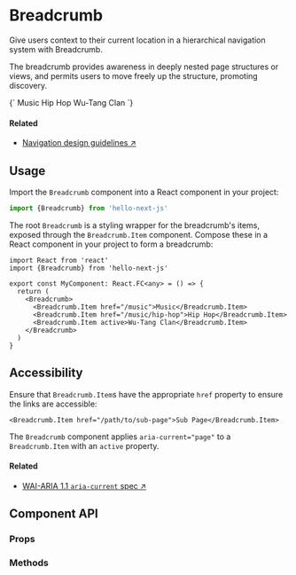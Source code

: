 
# Breadcrumb

<Grid>
  <Grid.Column className="w-100 w-75-l">
    <p className="f4">
      Give users context to their current location in a hierarchical navigation system with Breadcrumb.
    </p>
    <p>
      The breadcrumb provides awareness in deeply nested page structures or views, and permits users to move freely up the structure, promoting discovery.
    </p>
    <CodeBlock language="tsx" preview scope={{Breadcrumb}}>
  {`<Breadcrumb>
  <Breadcrumb.Item href="/music">Music</Breadcrumb.Item>
  <Breadcrumb.Item href="/music/hip-hop">Hip Hop</Breadcrumb.Item>
  <Breadcrumb.Item active>Wu-Tang Clan</Breadcrumb.Item>
</Breadcrumb>`}
      </CodeBlock>
  </Grid.Column>
  <Grid.Column className="w-100 w-25-l">
    <TableOfContents
      items={[
        ['Usage'],
        ['Accessibility'],
        ['Component API', ['Props', 'Methods']]
      ]}
    />
  </Grid.Column>
</Grid>

#### Related

* [Navigation design guidelines ↗](#)

## Usage

Import the `Breadcrumb` component into a React component in your project:

```typescript
import {Breadcrumb} from 'hello-next-js'
```

The root `Breadcrumb` is a styling wrapper for the breadcrumb's items, exposed through the `Breadcrumb.Item` component. Compose these in a React component in your project to form a breadcrumb:

```tsx
import React from 'react'
import {Breadcrumb} from 'hello-next-js'

export const MyComponent: React.FC<any> = () => {
  return (
    <Breadcrumb>
      <Breadcrumb.Item href="/music">Music</Breadcrumb.Item>
      <Breadcrumb.Item href="/music/hip-hop">Hip Hop</Breadcrumb.Item>
      <Breadcrumb.Item active>Wu-Tang Clan</Breadcrumb.Item>
    </Breadcrumb>
  )
}
```

## Accessibility

Ensure that `Breadcrumb.Item`s have the appropriate `href` property to ensure the links are accessible:

```tsx
<Breadcrumb.Item href="/path/to/sub-page">Sub Page</Breadcrumb.Item>
```

The `Breadcrumb` component applies `aria-current="page"` to a `Breadcrumb.Item` with an `active` property.

#### Related

* [WAI-ARIA 1.1 `aria-current` spec ↗](https://www.w3.org/TR/wai-aria-1.1/#aria-current)

## Component API

### Props

<PropsTable component={Breadcrumb} />

### Methods

<MethodsTable component={Breadcrumb} />
